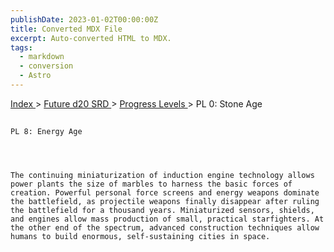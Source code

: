 ```yaml
---
publishDate: 2023-01-02T00:00:00Z
title: Converted MDX File
excerpt: Auto-converted HTML to MDX.
tags:
  - markdown
  - conversion
  - Astro
---
```


[
Index
](-index) >
[
Future d20 SRD
](future-d20-srd-index) >
[
Progress Levels
](future-d20-srd-progress-levels-index) > PL 0: Stone Age

##

    PL 8: Energy Age




    The continuing miniaturization of induction engine technology allows power plants the size of marbles to harness the basic forces of creation. Powerful personal force screens and energy weapons dominate the battlefield, as projectile weapons finally disappear after ruling the battlefield for a thousand years. Miniaturized sensors, shields, and engines allow mass production of small, practical starfighters. At the other end of the spectrum, advanced construction techniques allow humans to build enormous, self-sustaining cities in space.
